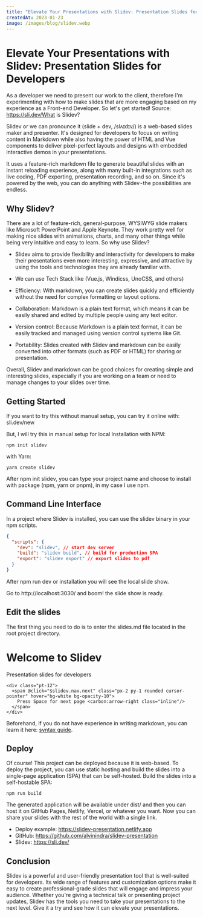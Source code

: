 ```yaml
---
title: "Elevate Your Presentations with Slidev: Presentation Slides for Developers"
createdAt: 2023-01-23
image: /images/blog/slidev.webp
---
```


# Elevate Your Presentations with Slidev: Presentation Slides for Developers

As a developer we need to present our work to the client, therefore I'm experimenting with how to make slides that are more engaging based on my experience as a Front-end Developer. So let's get started!
Source: https://sli.dev/What is Slidev?

Slidev or we can pronounce it (slide + dev, /slʌɪdɪv/) is a web-based slides maker and presenter. It's designed for developers to focus on writing content in Markdown while also having the power of HTML and Vue components to deliver pixel-perfect layouts and designs with embedded interactive demos in your presentations.

It uses a feature-rich markdown file to generate beautiful slides with an instant reloading experience, along with many built-in integrations such as live coding, PDF exporting, presentation recording, and so on. Since it's powered by the web, you can do anything with Slidev - the possibilities are endless.

## Why Slidev?

There are a lot of feature-rich, general-purpose, WYSIWYG slide makers like Microsoft PowerPoint and Apple Keynote. They work pretty well for making nice slides with animations, charts, and many other things while being very intuitive and easy to learn. So why use Slidev?

- Slidev aims to provide flexibility and interactivity for developers to make their presentations even more interesting, expressive, and attractive by using the tools and technologies they are already familiar with.

- We can use Tech Stack like (Vue.js, Windicss, UnoCSS, and others)

- Efficiency: With markdown, you can create slides quickly and efficiently without the need for complex formatting or layout options.
- Collaboration: Markdown is a plain text format, which means it can be easily shared and edited by multiple people using any text editor.
- Version control: Because Markdown is a plain text format, it can be easily tracked and managed using version control systems like Git.
- Portability: Slides created with Slidev and markdown can be easily converted into other formats (such as PDF or HTML) for sharing or presentation.

Overall, Slidev and markdown can be good choices for creating simple and interesting slides, especially if you are working on a team or need to manage changes to your slides over time.

## Getting Started

If you want to try this without manual setup, you can try it online with: sli.dev/new

But, I will try this in manual setup for local
Installation
with NPM:

```shell
npm init slidev
```

with Yarn:

```shell
yarn create slidev
```

After npm init slidev, you can type your project name and choose to install with package (npm, yarn or pnpm), in my case I use npm.

## Command Line Interface

In a project where Slidev is installed, you can use the slidev binary in your npm scripts.

```json
{
  "scripts": {
    "dev": "slidev", // start dev server
    "build": "slidev build", // build for production SPA
    "export": "slidev export" // export slides to pdf
  }
}
```

After npm run dev or installation you will see the local slide show.

Go to http://localhost:3030/ and boom! the slide show is ready.

## Edit the slides

The first thing you need to do is to enter the slides.md file located in the root project directory.

# Welcome to Slidev

Presentation slides for developers

```vue
<div class="pt-12">
  <span @click="$slidev.nav.next" class="px-2 py-1 rounded cursor-pointer" hover="bg-white bg-opacity-10">
    Press Space for next page <carbon:arrow-right class="inline"/>
  </span>
</div>
```

Beforehand, if you do not have experience in writing markdown, you can learn it here: [syntax guide](https://sli.dev/guide/syntax.html).

## Deploy

Of course! This project can be deployed because it is web-based. To deploy the project, you can use static hosting and build the slides into a single-page application (SPA) that can be self-hosted. Build the slides into a self-hostable SPA:

```shell
npm run build
```

The generated application will be available under dist/ and then you can host it on GitHub Pages, Netlify, Vercel, or whatever you want. Now you can share your slides with the rest of the world with a single link.

- Deploy example: https://slidev-presentation.netlify.app
- GitHub: https://github.com/alvinindra/slidev-presentation
- Slidev: https://sli.dev/

## Conclusion

Slidev is a powerful and user-friendly presentation tool that is well-suited for developers. Its wide range of features and customization options make it easy to create professional-grade slides that will engage and impress your audience. Whether you're giving a technical talk or presenting project updates, Slidev has the tools you need to take your presentations to the next level. Give it a try and see how it can elevate your presentations.
